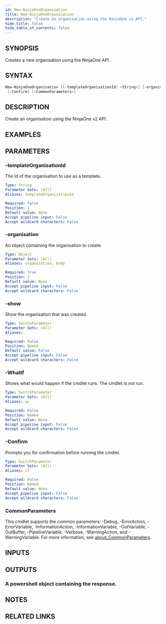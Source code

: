 ```yaml
---
id: New-NinjaOneOrganisation
title: New-NinjaOneOrganisation
description: "Create an organisation using the NinjaOne v2 API."
hide_title: false
hide_table_of_contents: false
---
```


## SYNOPSIS

Creates a new organisation using the NinjaOne API.

## SYNTAX

```powershell
New-NinjaOneOrganisation [[-templateOrganisationId] <String>] [-organisation] <Object> [-show] [-WhatIf]
 [-Confirm] [<CommonParameters>]
```

## DESCRIPTION

Create an organisation using the NinjaOne v2 API.

## EXAMPLES

## PARAMETERS

### -templateOrganisationId

The Id of the organisation to use as a template.

```yaml
Type: String
Parameter Sets: (All)
Aliases: templateOrganizationId

Required: False
Position: 1
Default value: None
Accept pipeline input: False
Accept wildcard characters: False
```

### -organisation

An object containing the organisation to create.

```yaml
Type: Object
Parameter Sets: (All)
Aliases: organization, body

Required: True
Position: 2
Default value: None
Accept pipeline input: False
Accept wildcard characters: False
```

### -show

Show the organisation that was created.

```yaml
Type: SwitchParameter
Parameter Sets: (All)
Aliases:

Required: False
Position: Named
Default value: False
Accept pipeline input: False
Accept wildcard characters: False
```

### -WhatIf

Shows what would happen if the cmdlet runs.
The cmdlet is not run.

```yaml
Type: SwitchParameter
Parameter Sets: (All)
Aliases: wi

Required: False
Position: Named
Default value: None
Accept pipeline input: False
Accept wildcard characters: False
```

### -Confirm

Prompts you for confirmation before running the cmdlet.

```yaml
Type: SwitchParameter
Parameter Sets: (All)
Aliases: cf

Required: False
Position: Named
Default value: None
Accept pipeline input: False
Accept wildcard characters: False
```

### CommonParameters

This cmdlet supports the common parameters: -Debug, -ErrorAction, -ErrorVariable, -InformationAction, -InformationVariable, -OutVariable, -OutBuffer, -PipelineVariable, -Verbose, -WarningAction, and -WarningVariable. For more information, see [about_CommonParameters](http://go.microsoft.com/fwlink/?LinkID=113216).

## INPUTS

## OUTPUTS

### A powershell object containing the response.

## NOTES

## RELATED LINKS
